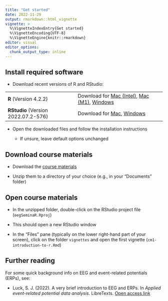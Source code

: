 ```yaml
---
title: "Get started"
date: 2022-11-29
output: rmarkdown::html_vignette
vignette: >
  %\VignetteIndexEntry{Get started}
  %\VignetteEncoding{UTF-8}
  %\VignetteEngine{knitr::rmarkdown}
editor: visual
editor_options:
  chunk_output_type: inline
---
```


## Install required software

-   Download recent versions of R and RStudio:

|                                     |                                                                                                                                                                                                                                              |
|-------------------------------|---------------------------------------|
| **R** (Version 4.2.2)               | Download for [Mac (Intel)](https://cran.rstudio.com/bin/macosx/base/R-4.2.2.pkg), [Mac (M1)](https://cran.rstudio.com/bin/macosx/big-sur-arm64/base/R-4.2.2-arm64.pkg), [Windows](https://cran.rstudio.com/bin/windows/base/R-4.2.2-win.exe) |
| **RStudio** (Version 2022.07.2-576) | Download for [Mac](https://download1.rstudio.org/desktop/macos/RStudio-2022.07.2-576.dmg), [Windows](https://download1.rstudio.org/desktop/windows/RStudio-2022.07.2-576.exe)                                                                |

-   Open the downloaded files and follow the installation instructions

    -   If unsure, leave default options unchanged

## Download course materials

-   Download the [course materials](https://github.com/alexenge/eegSeminaR/archive/refs/heads/main.zip)

-   Unzip them to a directory of your choice (e.g., in your "Documents" folder)

## Open course materials

-   In the unzipped folder, double-click on the RStudio project file (`eegSeminaR.Rproj`)

-   This should open a new RStudio window

-   In the "Files" pane (typically on the lower right-hand part of your screen), click on the folder `vignettes` and open the first vignette (`cm1-introduction-to-r.Rmd`)

## Further reading

For some quick background info on EEG and event-related potentials (ERPs), see:

-   Luck, S. J. (2022). A very brief introduction to EEG and ERPs. In *Applied event-related potential data analysis*. LibreTexts. [Open access link](https://socialsci.libretexts.org/Bookshelves/Psychology/Book%3A_Applied_Event-Related_Potential_Data_Analysis_(Luck)/12%3A_Appendix_1%3A_A_Very_Brief_Introduction_to_EEG_and_ERPs)
